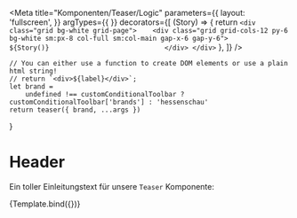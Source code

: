 

<Meta   title="Komponenten/Teaser/Logic"
        parameters={{
            layout: 'fullscreen',
        }}
        argTypes={{
        }} 
        decorators={[
            (Story) => {
                return `<div class="grid bg-white grid-page">   
                            <div class="grid grid-cols-12 py-6 bg-white sm:px-8 col-full sm:col-main gap-x-6 gap-y-6">                            
                                ${Story()}                            
                            </div>
                        </div>`
            },
        ]}
        />

    // You can either use a function to create DOM elements or use a plain html string!
    // return `<div>${label}</div>`;
    let brand =
        undefined !== customConditionalToolbar ? customConditionalToolbar['brands'] : 'hessenschau'
    return teaser({ brand, ...args })
}

# Header

Ein toller Einleitungstext für unsere `Teaser` Komponente:

<Preview withToolbar>
    <Story  name="logic" args={index_site}>
        {Template.bind({})} 
    </Story> 
</Preview>
